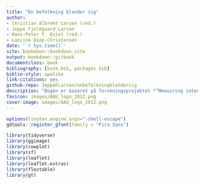 ```yaml
--- 
title: "En befolkning blander sig"
author: 
- Christian Albrekt Larsen (red.) 
- Jeppe Fjeldgaard Larsen
- Hans-Peter Y. Qvist (red.)
- Lanciné Diop-Christensen 
date: '`r Sys.time()`'
site: bookdown::bookdown_site
output: bookdown::gitbook
documentclass: book
bibliography: [book.bib, packages.bib]
biblio-style: apalike
link-citations: yes
github-repo: JeppeFLarsen/enbefolkningblandersig 
description: "Bogen er baseret på forskningsprojektet *”Measuring intense migrant-native contact and its concequences”* (MNcontact), der var finansieret af Den Fri Forskningsfond i perioden fra 2019 til 2024. Bogen er en formidlingsbog, der er baseret på projektets datamateriale og forskningsresultater. "
favicon: images/AAU_logo_2012.png
cover-image: images/AAU_logo_2012.png
---
```



```r

options(tinytex.engine_args="-shell-escape")
gdtools::register_gfont(family = "Fira Sans")

library(tidyverse)
library(ggimage)
library(cowplot)
library(sf)
library(leaflet)
library(leaflet.extras)
library(flextable)
library(gt)

```




